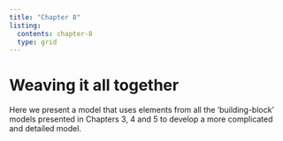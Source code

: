```yaml
---
title: "Chapter 8"
listing:
  contents: chapter-8
  type: grid 
---
```

# Weaving it all together
Here we present a model that uses elements from all the ‘building-block’ models presented in Chapters 3, 4 and 5 to develop a more complicated and detailed model.
